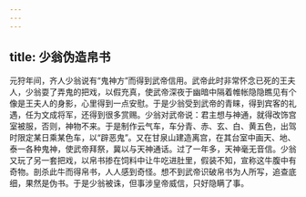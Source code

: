 ```yaml
---
---
---
```

title: 少翁伪造帛书
---



元狩年间，齐人少翁说有“鬼神方”而得到武帝信用。武帝此时非常怀念已死的王夫人，少翁耍了弄鬼的把戏，以假充真，使武帝深夜于幽暗中隔着帷帐隐隐瞧见有个像是王夫人的身影，心里得到一点安慰。于是少翁受到武帝的青睐，得到宾客的礼遇，任为文成将军，还得到很多赏赐。少翁对武帝说：君主想与神通，就得改饰宫室被服，否则，神物不来。于是制作云气车，车分青、赤、玄、白、黄五色，出驾时限定某日乘某色车，以“辟恶鬼”。又在甘泉山建造离宫，在其台室中画天、地、泰一各种鬼神，使武帝拜祭，冀以与天神通话。过了一年多，天神毫无音信。少翁又玩了另一套把戏，以帛书掺在饲料中让牛吃进肚里，假装不知，宣称这牛腹中有奇物。剖杀此牛而得帛书，人人感到奇怪。想不到武帝识破帛书为人所写，追查底细，果然是伪书。于是少翁被诛，但事涉皇帝威信，只好隐瞒了事。